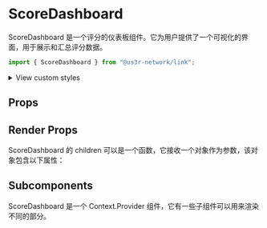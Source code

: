 

<Meta of={ScoreDashboardStories} />

# ScoreDashboard

ScoreDashboard 是一个评分的仪表板组件。它为用户提供了一个可视化的界面，用于展示和汇总评分数据。

```jsx
import { ScoreDashboard } from "@us3r-network/link";
```

<Canvas />

<p>
  <details>
    <summary>View custom styles</summary>
    <Source code={StyleCode} />
  </details>
</p>

## Props

<Controls />

## Render Props

ScoreDashboard 的 children 可以是一个函数，它接收一个对象作为参数，该对象包含以下属性：

<ArgTypes of={RenderProps} />

## Subcomponents

ScoreDashboard 是一个 Context.Provider 组件，它有一些子组件可以用来渲染不同的部分。

<ArgTypes of={Subcomponents} />
